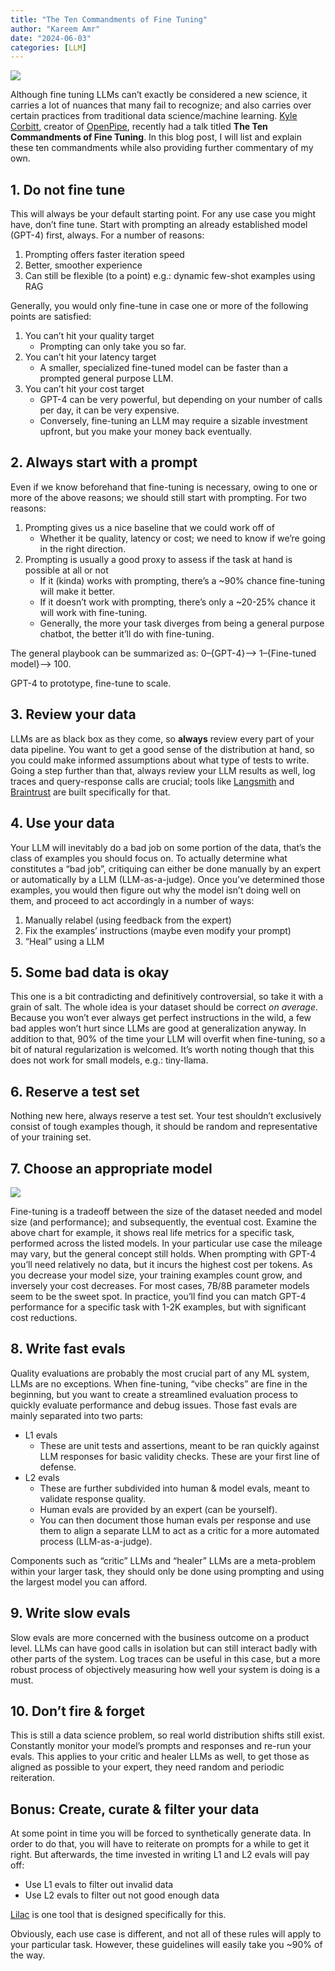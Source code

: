 ```yaml
---
title: "The Ten Commandments of Fine Tuning"
author: "Kareem Amr"
date: "2024-06-03"
categories: [LLM]
---
```


![](https://maven.com/_next/image?url=https%3A%2F%2Fd2426xcxuh3ht5.cloudfront.net%2F6jABAmE1Q8aQLCcY2vzo_revolution.jpeg&w=1536&q=75)

Although fine tuning LLMs can't exactly be considered a new science, it carries a lot of nuances that many fail to recognize; and also carries over certain practices from traditional data science/machine learning. [Kyle Corbitt](https://x.com/corbtt), creator of [OpenPipe](https://openpipe.ai/), recently had a talk titled **The Ten Commandments of Fine Tuning**. In this blog post, I will list and explain these ten commandments while also providing further commentary of my own.


## 1. Do not fine tune

This will always be your default starting point. For any use case you might have, don't fine tune. Start with prompting an already established model (GPT-4) first, always. For a number of reasons:

1. Prompting offers faster iteration speed
2. Better, smoother experience
3. Can still be flexible (to a point) e.g.: dynamic few-shot examples using RAG

Generally, you would only fine-tune in case one or more of the following points are satisfied:

1. You can't hit your quality target
   - Prompting can only take you so far.
2. You can't hit your latency target
   - A smaller, specialized fine-tuned model can be faster than a prompted general purpose LLM.
3. You can't hit your cost target
   - GPT-4 can be very powerful, but depending on your number of calls per day, it can be very expensive.
   - Conversely, fine-tuning an LLM may require a sizable investment upfront, but you make your money back eventually.

## 2. Always start with a prompt

Even if we know beforehand that fine-tuning is necessary, owing to one or more of the above reasons; we should still start with prompting. For two reasons:

1. Prompting gives us a nice baseline that we could work off of
	- Whether it be quality, latency or cost; we need to know if we're going in the right direction.
2. Prompting is usually a good proxy to assess if the task at hand is possible at all or not
	- If it (kinda) works with prompting, there's a ~90% chance fine-tuning will make it better.
	- If it doesn't work with prompting, there's only a ~20-25% chance it will work with fine-tuning.
	- Generally, the more your task diverges from being a general purpose chatbot, the better it'll do with fine-tuning.

The general playbook can be summarized as: 0--{GPT-4}--> 1--{Fine-tuned model}--> 100.

GPT-4 to prototype, fine-tune to scale.

## 3. Review your data

LLMs are as black box as they come, so **always** review every part of your data pipeline. You want to get a good sense of the distribution at hand, so you could make informed assumptions about what type of tests to write. Going a step further than that, always review your LLM results as well, log traces and query-response calls are crucial; tools like [Langsmith](https://smith.langchain.com/) and [Braintrust](https://www.braintrust.dev/) are built specifically for that.

## 4. Use your data

Your LLM will inevitably do a bad job on some portion of the data, that's the class of examples you should focus on. To actually determine what constitutes a "bad job", critiquing can either be done manually by an expert or automatically by a LLM (LLM-as-a-judge). Once you've determined those examples, you would then figure out why the model isn't doing well on them, and proceed to act accordingly in a number of ways:

1. Manually relabel (using feedback from the expert)
2. Fix the examples' instructions (maybe even modify your prompt)
3. "Heal" using a LLM

## 5. Some bad data is okay

This one is a bit contradicting and definitively controversial, so take it with a grain of salt. The whole idea is your dataset should be correct _on average_. Because you won't ever always get perfect instructions in the wild, a few bad apples won't hurt since LLMs are good at generalization anyway. In addition to that, 90% of the time your LLM will overfit when fine-tuning, so a bit of natural regularization is welcomed. It's worth noting though that this does not work for small models, e.g.: tiny-llama.

## 6. Reserve a test set

Nothing new here, always reserve a test set. Your test shouldn't exclusively consist of tough examples though, it should be random and representative of your training set.

## 7. Choose an appropriate model

![](Screenshot from 2024-05-28 06-30-53.png)

Fine-tuning is a tradeoff between the size of the dataset needed and model size (and performance); and subsequently, the eventual cost. Examine the above chart for example, it shows real life metrics for a specific task, performed across the listed models. In your particular use case the mileage may vary, but the general concept still holds. When prompting with GPT-4 you'll need relatively no data, but it incurs the highest cost per tokens. As you decrease your model size, your training examples count grow, and inversely your cost decreases.
For most cases, 7B/8B parameter models seem to be the sweet spot. In practice, you'll find you can match GPT-4 performance for a specific task with 1-2K examples, but with significant cost reductions.

## 8. Write fast evals

Quality evaluations are probably the most crucial part of any ML system, LLMs are no exceptions. When fine-tuning, "vibe checks" are fine in the beginning, but you want to create a streamlined evaluation process to quickly evaluate performance and debug issues.
Those fast evals are mainly separated into two parts:

- L1 evals
	- These are unit tests and assertions, meant to be ran quickly against LLM responses for basic validity checks. These are your first line of defense.
- L2 evals
	- These are further subdivided into human & model evals, meant to validate response quality.
	- Human evals are provided by an expert (can be yourself).
	- You can then document those human evals per response and use them to align a separate LLM to act as a critic for a more automated process (LLM-as-a-judge).

Components such as "critic" LLMs and "healer" LLMs are a meta-problem within your larger task, they should only be done using prompting and using the largest model you can afford.

## 9. Write slow evals

Slow evals are more concerned with the business outcome on a product level. LLMs can have good calls in isolation but can still interact badly with other parts of the system. Log traces can be useful in this case, but a more robust process of objectively measuring how well your system is doing is a must.

## 10. Don't fire & forget

This is still a data science problem, so real world distribution shifts still exist. Constantly monitor your model's prompts and responses and re-run your evals.
This applies to your critic and healer LLMs as well, to get those as aligned as possible to your expert, they need random and periodic reiteration.

## Bonus: Create, curate & filter your data

At some point in time you will be forced to synthetically generate data. In order to do that, you will have to reiterate on prompts for a while to get it right. But afterwards, the time invested in writing L1 and L2 evals will pay off:

- Use L1 evals to filter out invalid data
- Use L2 evals to filter out not good enough data

[Lilac](https://www.lilacml.com/) is one tool that is designed specifically for this.


Obviously, each use case is different, and not all of these rules will apply to your particular task. However, these guidelines will easily take you ~90% of the way.